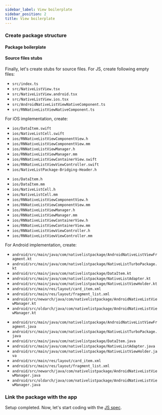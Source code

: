 ```yaml
---
sidebar_label: View boilerplate
sidebar_position: 2
title: View boilerplate
---
```




### Create package structure

#### Package boilerplate

<PackageStructureBoilerplate
  isFabricComponent={true}
  packageName="native-list-package"
  packageNameUpperCamelCase="NativeListPackage"
  packageNameLowercase="nativelistpackage"
  packageNameUpperCase="NATIVE_LIST_PACKAGE"
/>

#### Source files stubs

Finally, let's create stubs for source files. For JS, create following empty files:

- `src/index.ts`
- `src/NativeListView.tsx`
- `src/NativeListView.android.tsx`
- `src/NativeListView.ios.tsx`
- `src/AndroidNativeListViewNativeComponent.ts`
- `src/RNNativeListViewNativeComponent.ts`

For iOS implementation, create:

<Tabs groupId="ios_lang">
<TabItem value="swift" label="ObjC++ & Swift">

- `ios/DataItem.swift`
- `ios/NativeListCell.swift`
- `ios/RNNativeListViewComponentView.h`
- `ios/RNNativeListViewComponentView.mm`
- `ios/RNNativeListViewManager.h`
- `ios/RNNativeListViewManager.mm`
- `ios/RNNativeListViewContainerView.swift`
- `ios/RNNativeListViewViewController.swift`
- `ios/NativeListPackage-Bridging-Header.h`

</TabItem>
<TabItem value="objc" label="ObjC++ only">

- `ios/DataItem.h`
- `ios/DataItem.mm`
- `ios/NativeListCell.h`
- `ios/NativeListCell.mm`
- `ios/RNNativeListViewComponentView.h`
- `ios/RNNativeListViewComponentView.mm`
- `ios/RNNativeListViewManager.h`
- `ios/RNNativeListViewManager.mm`
- `ios/RNNativeListViewContainerView.h`
- `ios/RNNativeListViewContainerView.mm`
- `ios/RNNativeListViewViewController.h`
- `ios/RNNativeListViewViewController.mm`

</TabItem>
</Tabs>

For Android implementation, create:

<Tabs groupId="android_lang">
<TabItem value="kotlin" label="Kotlin">

- `android/src/main/java/com/nativelistpackage/AndroidNativeListViewFragment.kt`
- `android/src/main/java/com/nativelistpackage/NativeListTurboPackage.kt`
- `android/src/main/java/com/nativelistpackage/DataItem.kt`
- `android/src/main/java/com/nativelistpackage/NativeListAdapter.kt`
- `android/src/main/java/com/nativelistpackage/NativeListViewHolder.kt`
- `android/src/main/res/layout/card_item.xml`
- `android/src/main/res/layout/fragment_list.xml`
- `android/src/newarch/java/com/nativelistpackage/AndroidNativeListViewManager.kt`
- `android/src/oldarch/java/com/nativelistpackage/AndroidNativeListViewManager.kt`

<AndroidTurboPackageBoilerplate
  language="kotlin"
  namespace="nativelistpackage"
  packageClass="NativeListTurboPackage"
/>

</TabItem>
<TabItem value="java" label="Java">

- `android/src/main/java/com/nativelistpackage/AndroidNativeListViewFragment.java`
- `android/src/main/java/com/nativelistpackage/NativeListTurboPackage.java`
- `android/src/main/java/com/nativelistpackage/DataItem.java`
- `android/src/main/java/com/nativelistpackage/NativeListAdapter.java`
- `android/src/main/java/com/nativelistpackage/NativeListViewHolder.java`
- `android/src/main/res/layout/card_item.xml`
- `android/src/main/res/layout/fragment_list.xml`
- `android/src/newarch/java/com/nativelistpackage/AndroidNativeListViewManager.java`
- `android/src/oldarch/java/com/nativelistpackage/AndroidNativeListViewManager.java`

<AndroidTurboPackageBoilerplate
  language="java"
  namespace="nativelistpackage"
  packageClass="NativeListTurboPackage"
/>

</TabItem>
</Tabs>

### Link the package with the app

<LinkPackage package="native-list-package" packageNameUpperCamelCase="NativeListPackage" />

Setup completed. Now, let's start coding with the [JS spec](./js-spec).
